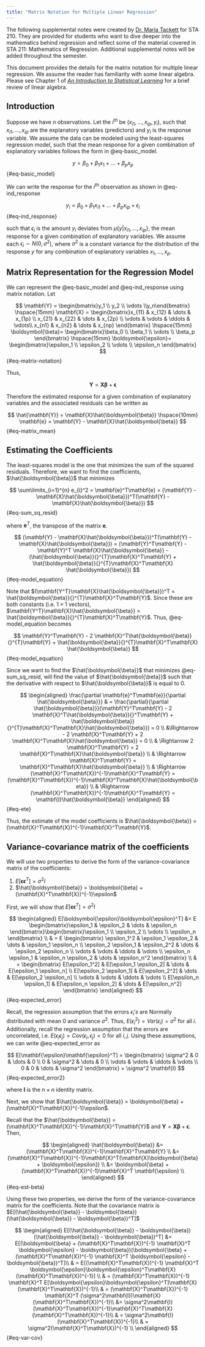 ```yaml
---
title: "Matrix Notation for Multiple Linear Regression"
---
```


::: callout-note
The following supplemental notes were created by [Dr. Maria Tackett](https://www.mariatackett.net/) for STA 210.
They are provided for students who want to dive deeper into the mathematics behind regression and reflect some of the material covered in STA 211: Mathematics of Regression.
Additional supplemental notes will be added throughout the semester.
:::

This document provides the details for the matrix notation for multiple linear regression. We assume the reader has familiarity with some linear algebra. Please see Chapter 1 of [*An Introduction to Statistical Learning*](https://www-bcf.usc.edu/~gareth/ISL/) for a brief review of linear algebra. 

## Introduction 


Suppose we have $n$ observations. Let the $i^{th}$ be $(x_{i1}, \ldots, x_{ip}, y_i)$, such that $x_{i1}, \ldots, x_{ip}$ are the explanatory variables (predictors) and $y_i$ is the response variable. We assume the data can be modeled using the least-squares regression model, such that the mean response for a given combination of explanatory variables follows the form in @eq-basic_model.

$$
y = \beta_0 + \beta_1 x_1 + \dots + \beta_p x_p 
$$ {#eq-basic_model}

We can write the response for the $i^{th}$ observation as shown in @eq-ind_response

$$
y_i = \beta_0 + \beta_1 x_{i1} + \dots + \beta_p x_{ip} + \epsilon_i 
$$ {#eq-ind_response}

such that $\epsilon_i$ is the amount $y_i$ deviates from $\mu\{y|x_{i1}, \ldots, x_{ip}\}$, the mean response for a given combination of explanatory variables. We assume each $\epsilon_i \sim N(0,\sigma^2)$, where $\sigma^2$ is a constant variance for the distribution of the response $y$ for any combination of explanatory variables $x_1, \ldots, x_p$. 

## Matrix Representation for the Regression Model

We can represent the @eq-basic_model and @eq-ind_response using matrix notation. Let 

$$
\mathbf{Y} = \begin{bmatrix}y_1 \\ y_2 \\ \vdots \\y_n\end{bmatrix} 
\hspace{15mm}
\mathbf{X} = \begin{bmatrix}x_{11} & x_{12} & \dots & x_{1p} \\
x_{21} & x_{22} & \dots & x_{2p} \\
\vdots & \vdots & \ddots & \vdots\\
x_{n1} & x_{n2} & \dots & x_{np} \end{bmatrix}
\hspace{15mm}
\boldsymbol{\beta}= \begin{bmatrix}\beta_0 \\ \beta_1 \\ \vdots \\ \beta_p \end{bmatrix} 
\hspace{15mm}
\boldsymbol{\epsilon}= \begin{bmatrix}\epsilon_1 \\ \epsilon_2 \\ \vdots \\ \epsilon_n \end{bmatrix}
$$ {#eq-matrix-notation}

Thus, 

$$\mathbf{Y} = \mathbf{X}\boldsymbol{\beta} + \mathbf{\epsilon}$$

Therefore the estimated response for a given combination of explanatory variables and the associated residuals can be written as

$$
\hat{\mathbf{Y}} = \mathbf{X}\hat{\boldsymbol{\beta}} \hspace{10mm} \mathbf{e} = \mathbf{Y} - \mathbf{X}\hat{\boldsymbol{\beta}}
$$ {#eq-matrix_mean}

## Estimating the Coefficients

The least-squares model is the one that minimizes the sum of the squared residuals. Therefore, we want to find the coefficients, $\hat{\boldsymbol{\beta}}$ that minimizes

$$
\sum\limits_{i=1}^{n} e_{i}^2 = \mathbf{e}^T\mathbf{e} = (\mathbf{Y} - \mathbf{X}\hat{\boldsymbol{\beta}})^T(\mathbf{Y} - \mathbf{X}\hat{\boldsymbol{\beta}})
$$ {#eq-sum_sq_resid}

where $\mathbf{e}^T$, the transpose of the matrix $\mathbf{e}$. 

$$
(\mathbf{Y} - \mathbf{X}\hat{\boldsymbol{\beta}})^T(\mathbf{Y} - \mathbf{X}\hat{\boldsymbol{\beta}}) = (\mathbf{Y}^T\mathbf{Y} - 
\mathbf{Y}^T \mathbf{X}\hat{\boldsymbol{\beta}} - (\hat{\boldsymbol{\beta}}{}^{T}\mathbf{X}^T\mathbf{Y} +
\hat{\boldsymbol{\beta}}{}^{T}\mathbf{X}^T\mathbf{X}
\hat{\boldsymbol{\beta}})
$$ {#eq-model_equation}

Note that $(\mathbf{Y^T}\mathbf{X}\hat{\boldsymbol{\beta}})^T = \hat{\boldsymbol{\beta}}{}^{T}\mathbf{X}^T\mathbf{Y}$. Since these are both constants (i.e. $1\times 1$ vectors), $\mathbf{Y^T}\mathbf{X}\hat{\boldsymbol{\beta}} = \hat{\boldsymbol{\beta}}{}^{T}\mathbf{X}^T\mathbf{Y}$. Thus, @eq-model_equation becomes

$$
\mathbf{Y}^T\mathbf{Y} - 2 \mathbf{X}^T\hat{\boldsymbol{\beta}}{}^{T}\mathbf{Y} + \hat{\boldsymbol{\beta}}{}^{T}\mathbf{X}^T\mathbf{X}
\hat{\boldsymbol{\beta}}
$$ {#eq-model_equation}

Since we want to find the $\hat{\boldsymbol{\beta}}$ that minimizes @eq-sum_sq_resid, will find the value of $\hat{\boldsymbol{\beta}}$ such that the derivative with respect to $\hat{\boldsymbol{\beta}}$ is equal to 0. 

$$
\begin{aligned}
\frac{\partial \mathbf{e}^T\mathbf{e}}{\partial \hat{\boldsymbol{\beta}}} & = \frac{\partial}{\partial \hat{\boldsymbol{\beta}}}(\mathbf{Y}^T\mathbf{Y} - 2 \mathbf{X}^T\hat{\boldsymbol{\beta}}{}^T\mathbf{Y} + \hat{\boldsymbol{\beta}}{}^{T}\mathbf{X}^T\mathbf{X}\hat{\boldsymbol{\beta}}) = 0 \\
&\Rightarrow - 2 \mathbf{X}^T\mathbf{Y} + 2 \mathbf{X}^T\mathbf{X}\hat{\boldsymbol{\beta}} = 0 \\
& \Rightarrow 2 \mathbf{X}^T\mathbf{Y} = 2 \mathbf{X}^T\mathbf{X}\hat{\boldsymbol{\beta}} \\
& \Rightarrow \mathbf{X}^T\mathbf{Y} = \mathbf{X}^T\mathbf{X}\hat{\boldsymbol{\beta}} \\
& \Rightarrow (\mathbf{X}^T\mathbf{X})^{-1}\mathbf{X}^T\mathbf{Y} = (\mathbf{X}^T\mathbf{X})^{-1}\mathbf{X}^T\mathbf{X}\hat{\boldsymbol{\beta}} \\
& \Rightarrow (\mathbf{X}^T\mathbf{X})^{-1}\mathbf{X}^T\mathbf{Y} = \mathbf{I}\hat{\boldsymbol{\beta}}
\end{aligned}
$$ {#eq-ete}

Thus, the estimate of the model coefficients is $\hat{\boldsymbol{\beta}} = (\mathbf{X}^T\mathbf{X})^{-1}\mathbf{X}^T\mathbf{Y}$.

## Variance-covariance matrix of the coefficients

We will use two properties to derive the form of the variance-covariance matrix of the coefficients: 

1. $E[\boldsymbol{\epsilon}\boldsymbol{\epsilon}^T] = \sigma^2I$
2. $\hat{\boldsymbol{\beta}} = \boldsymbol{\beta} + (\mathbf{X}^T\mathbf{X})^{-1}\epsilon$

First, we will show that $E[\boldsymbol{\epsilon}\boldsymbol{\epsilon}^T] = \sigma^2I$

$$
\begin{aligned}
E[\boldsymbol{\epsilon}\boldsymbol{\epsilon}^T] &= E \begin{bmatrix}\epsilon_1  & \epsilon_2 & \dots & \epsilon_n \end{bmatrix}\begin{bmatrix}\epsilon_1 \\ \epsilon_2 \\ \vdots \\ \epsilon_n \end{bmatrix}  \\
& = E \begin{bmatrix} \epsilon_1^2  & \epsilon_1 \epsilon_2 & \dots & \epsilon_1 \epsilon_n \\
\epsilon_2 \epsilon_1 & \epsilon_2^2 & \dots & \epsilon_2 \epsilon_n \\ 
\vdots & \vdots & \ddots & \vdots \\ 
\epsilon_n \epsilon_1 & \epsilon_n \epsilon_2 & \dots & \epsilon_n^2 
\end{bmatrix} \\
& = \begin{bmatrix} E[\epsilon_1^2]  & E[\epsilon_1 \epsilon_2] & \dots & E[\epsilon_1 \epsilon_n] \\
E[\epsilon_2 \epsilon_1] & E[\epsilon_2^2] & \dots & E[\epsilon_2 \epsilon_n] \\
\vdots & \vdots & \ddots & \vdots \\ 
E[\epsilon_n \epsilon_1] & E[\epsilon_n \epsilon_2] & \dots & E[\epsilon_n^2]
\end{bmatrix}
\end{aligned}
$$ {#eq-expected_error}

Recall, the regression assumption that the errors $\epsilon_i's$ are Normally distributed with mean 0 and variance $\sigma^2$. Thus, $E(\epsilon_i^2) = Var(\epsilon_i) = \sigma^2$ for all $i$. Additionally, recall the regression assumption that the errors are uncorrelated, i.e. $E(\epsilon_i \epsilon_j) = Cov(\epsilon_i, \epsilon_j) = 0$ for all $i,j$. Using these assumptions, we can write @eq-expected_error as 

$$
E[\mathbf{\epsilon}\mathbf{\epsilon}^T]  = \begin{bmatrix} \sigma^2  & 0 & \dots & 0 \\
0 & \sigma^2  & \dots & 0 \\
\vdots & \vdots & \ddots & \vdots \\
0 & 0 & \dots & \sigma^2
\end{bmatrix} = \sigma^2 \mathbf{I}
$$ {#eq-expected_error2}

where $\mathbf{I}$ is the $n \times n$ identity matrix.

Next, we show that $\hat{\boldsymbol{\beta}} = \boldsymbol{\beta} + (\mathbf{X}^T\mathbf{X})^{-1}\epsilon$.

Recall that the $\hat{\boldsymbol{\beta}} = (\mathbf{X}^T\mathbf{X})^{-1}\mathbf{X}^T\mathbf{Y}$ and $\mathbf{Y} = \mathbf{X}\mathbf{\beta} + \mathbf{\epsilon}$.  Then,

$$
\begin{aligned}
\hat{\boldsymbol{\beta}} &= (\mathbf{X}^T\mathbf{X})^{-1}\mathbf{X}^T\mathbf{Y} \\
&= (\mathbf{X}^T\mathbf{X})^{-1}\mathbf{X}^T(\mathbf{X}\boldsymbol{\beta} + \boldsymbol{\epsilon}) \\
&= \boldsymbol{\beta} + (\mathbf{X}^T\mathbf{X})^{-1}\mathbf{X}^T \mathbf{\epsilon} \\
\end{aligned}
$$ {#eq-est-beta}

Using these two properties, we derive the form of the variance-covariance matrix for the coefficients. Note that the covariance matrix is $E[(\hat{\boldsymbol{\beta}} - \boldsymbol{\beta})(\hat{\boldsymbol{\beta}} - \boldsymbol{\beta})^T]$

$$
\begin{aligned}
E[(\hat{\boldsymbol{\beta}} - \boldsymbol{\beta})(\hat{\boldsymbol{\beta}} - \boldsymbol{\beta})^T] &= E[(\boldsymbol{\beta} + (\mathbf{X}^T\mathbf{X})^{-1} \mathbf{X}^T \boldsymbol{\epsilon} - \boldsymbol{\beta})(\boldsymbol{\beta} + (\mathbf{X}^T\mathbf{X})^{-1} \mathbf{X}^T \boldsymbol{\epsilon} - \boldsymbol{\beta})^T]\\
& = E[(\mathbf{X}^T\mathbf{X})^{-1} \mathbf{X}^T \boldsymbol{\epsilon}\boldsymbol{\epsilon}^T\mathbf{X}(\mathbf{X}^T\mathbf{X})^{-1}] \\
& = (\mathbf{X}^T\mathbf{X})^{-1} \mathbf{X}^T E[\boldsymbol{\epsilon}\boldsymbol{\epsilon}^T]\mathbf{X}(\mathbf{X}^T\mathbf{X})^{-1}\\
& = (\mathbf{X}^T\mathbf{X})^{-1} \mathbf{X}^T (\sigma^2\mathbf{I})\mathbf{X}(\mathbf{X}^T\mathbf{X})^{-1}\\
&= \sigma^2\mathbf{I}(\mathbf{X}^T\mathbf{X})^{-1}\mathbf{X}^T\mathbf{X}(\mathbf{X}^T\mathbf{X})^{-1}\\
& = \sigma^2\mathbf{I}(\mathbf{X}^T\mathbf{X})^{-1}\\
&  = \sigma^2(\mathbf{X}^T\mathbf{X})^{-1} \\
\end{aligned}
$$ {#eq-var-cov}